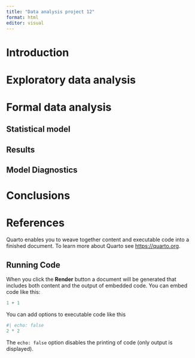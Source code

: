 ```yaml
---
title: "Data analysis project 12"
format: html
editor: visual
---
```


# Introduction {#sec-intro}

# Exploratory data analysis {#sec-expdata}

# Formal data analysis {#sec-formdata}

## Statistical model {#sec-statsmodel}

## Results {#sec-results}

## Model Diagnostics {#sec-moddiag}

# Conclusions {#sec-conc}

# References {#sec-ref}

Quarto enables you to weave together content and executable code into a finished document. To learn more about Quarto see <https://quarto.org>.

## Running Code

When you click the **Render** button a document will be generated that includes both content and the output of embedded code. You can embed code like this:

```r
1 + 1
```

You can add options to executable code like this

```r
#| echo: false
2 * 2
```

The `echo: false` option disables the printing of code (only output is displayed).

